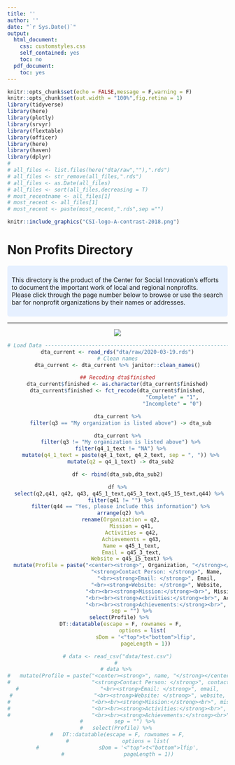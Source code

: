 ```yaml
---
title: ''
author: ''
date: "`r Sys.Date()`"
output:
  html_document:
    css: customstyles.css
    self_contained: yes
    toc: no
  pdf_document:
    toc: yes
---
```


```r
knitr::opts_chunk$set(echo = FALSE,message = F,warning = F)
knitr::opts_chunk$set(out.width = "100%",fig.retina = 1)
library(tidyverse)
library(here)
library(plotly)
library(srvyr)
library(flextable)
library(officer)
library(here)
library(haven)
library(dplyr)
# 
# all_files <- list.files(here("dta/raw",""),".rds")
# all_files <- str_remove(all_files,".rds")
# all_files <- as.Date(all_files)
# all_files <- sort(all_files,decreasing = T)
# most_recentname <- all_files[1]
# most_recent <- all_files[1]
# most_recent <- paste(most_recent,".rds",sep ="")

```

```r
knitr::include_graphics("CSI-logo-A-contrast-2018.png")
```
</center>

# Non Profits Directory

<style>
div.blue {background-color: #e6f0ff; border-radius: 5px; padding: 10px;}
</style>
<div class = "blue">

This directory is the product of the Center for Social Innovation's efforts to document the important work of local and regional nonprofits.
<br>Please click through the page number below to browse or use the search bar for nonprofit organizations by their names or addresses.

</div>
***

<center>
![](images/index_card.png)
```r
# Load Data ---------------------------------------------------------------
dta_current <- read_rds("dta/raw/2020-03-19.rds")
# Clean names
dta_current <- dta_current %>% janitor::clean_names()

## Recoding dta$finished
dta_current$finished <- as.character(dta_current$finished)
dta_current$finished <- fct_recode(dta_current$finished,
                                   "Complete" = "1",
                                   "Incomplete" = "0")

dta_current %>%
  filter(q3 == "My organization is listed above") -> dta_sub

dta_current %>%
  filter(q3 != "My organization is listed above") %>%
  filter(q4_1_text != "NA") %>%
  mutate(q4_1_text = paste(q4_1_text, q4_2_text, sep = ", ")) %>%
  mutate(q2 = q4_1_text) -> dta_sub2

df <- rbind(dta_sub,dta_sub2)

df %>%
  select(q2,q41, q42, q43, q45_1_text,q45_3_text,q45_15_text,q44) %>% 
  filter(q41 != "") %>%
  filter(q44 == "Yes, please include this information") %>%
  arrange(q2) %>%
  rename(Organization = q2,
         Mission = q41,
         Activities = q42,
         Achievements = q43,
         Name = q45_1_text,
         Email = q45_3_text,
         Website = q45_15_text) %>%
  mutate(Profile = paste("<center><strong>", Organization, "</strong></center><br>", 
                         "<strong>Contact Person: </strong>", Name,
                         "<br><strong>Email: </strong>", Email,
                         "<br><strong>Website: </strong>", Website,
                         "<br><br><strong>Mission:</strong><br>", Mission,
                         "<br><br><strong>Activities:</strong><br>", Activities,
                         "<br><br><strong>Achievements:</strong><br>", Achievements), 
         sep = "") %>%
  select(Profile) %>% 
  DT::datatable(escape = F, rownames = F,
                options = list(
                  sDom = '<"top">t<"bottom">lfip',
                  pageLength = 1))

# data <- read_csv("data/test.csv")
# 
# data %>% 
#   mutate(Profile = paste("<center><strong>", name, "</strong></center><br>", 
#                          "<strong>Contact Person: </strong>", contact,
#                          "<br><strong>Email: </strong>", email,
#                          "<br><strong>Website: </strong>", website,
#                          "<br><br><strong>Mission:</strong><br>", mission,
#                          "<br><br><strong>Activities:</strong><br>", activity,
#                          "<br><br><strong>Achievements:</strong><br>", achievements), 
#          sep = "") %>%
#   select(Profile) %>% 
#   DT::datatable(escape = F, rownames = F,
#                 options = list(
#                   sDom = '<"top">t<"bottom">lfip',
#                   pageLength = 1))

```